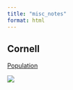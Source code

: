 ```yaml
---
title: "misc_notes"
format: html
---
```


## Cornell

[Population](https://pad.human.cornell.edu/counties/trends1var.cfm?var=popestimate)

![](images/clipboard-2799452640.png)
